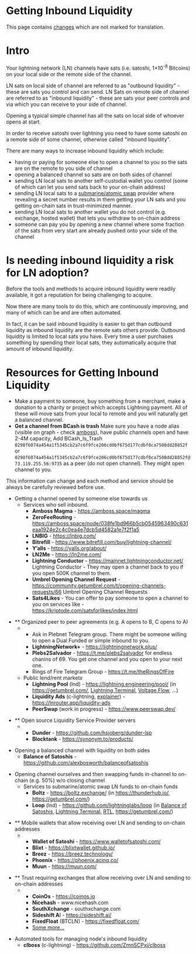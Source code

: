 <span id="getting-inbound-liquidity"></span>
= Getting Inbound Liquidity =

<div class="mw-pt-translate-header noprint nomobile" dir="ltr" lang="en">

This page contains <span class="plainlinks">[[/plebnet.wiki/index.php?title=Getting_Inbound_Liquidity&diff=2421|changes]]</span> which are not marked for translation.

</div>
<div class="mw-parser-output">

<span id="intro"></span>
= <span id="Intro" class="mw-headline">Intro</span> =

Your lightning network (LN) channels have sats (i.e. satoshi, 1×10<sup>-8</sup> Bitcoins) on your local side or the remote side of the channel.

LN sats on local side of channel are referred to as &quot;outbound liquidity&quot; - these are sats you control and can send. LN Sats on remote side of channel are referred to as &quot;inbound liquidity&quot; - these are sats your peer controls and via which you can receive to your side of channel.

Opening a typical simple channel has all the sats on local side of whoever opens at start.

In order to receive satoshi over lightning you need to have some satoshi on a remote side of some channel, otherwise called &quot;inbound liquidity&quot;.

There are many ways to increase inbound liquidity which include:

* having or paying for someone else to open a channel to you so the sats are on the remote to you side of channel
* opening a balanced channel so sats are on both sides of channel
* sending LN local sats to another self-custodial wallet you control (some of which can let you send sats back to your on-chain address)
* sending LN local sats to a [https://docs.lightning.engineering/the-lightning-network/lightning-overview/understanding-submarine-swaps submarine/atomic swap] provider where revealing a secret number results in them getting your LN sats and you getting on-chain sats in trust-minimized manner.
* sending LN local sats to another wallet you do not control (e.g. exchange, hosted wallet) that lets you withdraw to on-chain address
* someone can pay you by opening a new channel where some fraction of the sats from very start are already pushed onto your side of the channel

<span id="is-needing-inbound-liquidity-a-risk-for-ln-adoption"></span>
= <span id="Is_needing_inbound_liquidity_a_risk_for_LN_adoption?"></span><span id="Is_needing_inbound_liquidity_a_risk_for_LN_adoption.3F" class="mw-headline">Is needing inbound liquidity a risk for LN adoption?</span> =

Before the tools and methods to acquire inbound liquidity were readily available, it got a reputation for being challenging to acquire.

Now there are many tools to do this, which are continuously improving, and many of which can be and are often automated.

In fact, it can be said inbound liquidity is easier to get than outbound liquidity as inbound liquidity are the remote sats others provide. Outbound liquidity is limited to local sats you have. Every time a user purchases something by spending their local sats, they automatically acquire that amount of inbound liquidity.

<span id="resources-for-getting-inbound-liquidity"></span>
= <span id="Resources_for_Getting_Inbound_Liquidity" class="mw-headline">Resources for Getting Inbound Liquidity</span> =

* Make a payment to someone, buy something from a merchant, make a donation to a charity or project which accepts Lightning payment. All of these will move sats from your local to remote and you will naturally get a balanced channel.
* '''Get a channel from BCash is trash''' Make sure you have a node alias (visible on graph - check [https://amboss.space/ amboss]), have public channels open and have 2-4M capacity, Add BCash_Is_Trash <code>0298f6074a454a1f5345cb2a7c6f9fce206cd0bf675d177cdbf0ca7508dd28852f</code> or <code>0298f6074a454a1f5345cb2a7c6f9fce206cd0bf675d177cdbf0ca7508dd28852f@73.119.255.56:9735</code> as a peer (do not open channel). They might open channel to you.

This information can change and each method and service should be always be carefully reviewed before use.

* Getting a channel opened by someone else towards us
** Services who sell inbound.
*** '''Amboss Magma''' - https://amboss.space/magma
*** '''ZeroFeeRouting''' - https://amboss.space/node/038fe1bd966b5cb0545963490c631eaa1924e2c4c0ea4e7dcb5d4582a1e7f2f1a5
*** '''LNBIG''' - https://lnbig.com/
*** '''Bitrefill''' - https://www.bitrefill.com/buy/lightning-channel/
*** '''Y’alls''' - https://yalls.org/about/
*** '''LN2Me''' - https://ln2me.com/
*** '''Lightning Conductor''' - https://mainnet.lightningconductor.net/ Lightning Conductor - They may open a channel back to you if you open 500K channel to them.
*** '''Umbrel Opening Channel Request''' - https://community.getumbrel.com/t/opening-channels-requests/66 Umbrel Opening Channel Requests
*** '''Sats4Likes''' - You can offer to pay someone to open a channel to you on services like - https://kriptode.com/satsforlikes/index.html

* ** Organized peer to peer agreements (e.g. A opens to B, C opens to A)
*** Ask in Plebnet Telegram group. There might be someone willing to open a Dual Funded or simple inbound to you.
*** '''LightningNetwork+''' - https://lightningnetwork.plus/
*** '''Plebs2Salvador''' - https://t.me/plebs2salvador for endless chanins of 69. You get one channel and you open to your next one.
*** Rings of Fire Telegram Group - https://t.me/theRingsOfFire
** Public lend/rent markets
*** '''Lightning Pool''' (lnd) - https://lightning.engineering/pool/ (in https://getumbrel.com/, [https://github.com/lightninglabs/lightning-terminal Lightning Terminal], [https://voltage.cloud/flow Voltage Flow], …)
*** '''Liquidity Ads''' (c-lightning, [https://medium.com/blockstream/setting-up-liquidity-ads-in-c-lightning-54e4c59c091d explainer]) - https://lnrouter.app/liquidity-ads
*** '''PeerSwap''' (work in progress) - https://www.peerswap.dev/

* ** Open source Liquidity Service Provider servers
*** '''Dunder''' - https://github.com/hsjoberg/dunder-lsp
*** '''Blocktank''' - https://synonym.to/products/

* Opening a balanced channel with liquidity on both sides
** '''Balance of Satoshis''' - https://github.com/alexbosworth/balanceofsatoshis

* Opening channel ourselves and then swapping funds in-channel to on-chain (e.g. 50%) w/o closing channel
** Services to submarine/atomic swap LN funds to on-chain funds
*** '''Boltz''' - https://boltz.exchange/ (in https://thunderhub.io/, https://getumbrel.com/)
*** '''Loop''' (lnd) - https://github.com/lightninglabs/loop (in [https://github.com/alexbosworth/balanceofsatoshis Balance of Satoshis], [https://github.com/lightninglabs/lightning-terminal Lightning Terminal], [https://github.com/Ride-The-Lightning/RTL RTL], https://getumbrel.com/)

* ** Mobile wallets that allow receiving over LN and sending to on-chain addresses
*** '''Wallet of Satoshi''' - https://www.walletofsatoshi.com/
*** '''Blixt''' - https://blixtwallet.github.io/
*** '''Breez''' - https://breez.technology/
*** '''Phoenix''' - https://phoenix.acinq.co/
*** '''Muun''' - https://muun.com/

* ** Trust requiring exchanges that allow receiving over LN and sending to on-chain addresses
*** '''CoinOs''' - https://coinos.io
*** '''Nicehash''' - www.nicehash.com
*** '''SouthXchange''' - southxchange.com
*** '''Sideshift A'''I - https://sideshift.ai/
*** '''FixedFloat''' (BTCLN) - https://fixedfloat.com/
*** [https://cointastical.medium.com/exchanges-with-support-for-bitcoin-lightning-network-payments-739829bcb7bc Some more…]

* Automated tools for managing node's inbound liquidity
** '''clboss''' (c-lightning) - https://github.com/ZmnSCPxj/clboss


</div>

